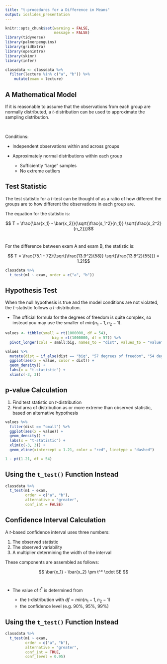 ```yaml
---
title: "t-procedures for a Difference in Means"
output: ioslides_presentation
---
```


<style type="text/css">
slides > slide:not(.nobackground):after {
  content: '';
}
</style>

```r
knitr::opts_chunk$set(warning = FALSE, 
                      message = FALSE)
library(tidyverse) 
library(palmerpenguins)
library(gridExtra)
library(openintro)
library(skimr)
library(infer)

classdata <- classdata %>% 
  filter(lecture %in% c("a", "b")) %>% 
    mutate(exam = lecture)

```

## A Mathematical Model 

If it is reasonable to assume that the observations from each group are 
normally distributed, a $t$-distribution can be used to approximate the sampling 
distribution.   

</br> 

Conditions:  

- Independent observations within and across groups  

- Approximately normal distributions within each group 
  * Sufficiently "large" samples 
  * No extreme outliers

## Test Statistic

The test statistic for a $t$-test can be thought of as a ratio of how different the groups are to how different the observations in each group are. 

The equation for the statistic is: 

$$ T = \frac{\bar{x_1} - \bar{x_2}}{\sqrt{\frac{s_1^2}{n_1}} \sqrt{\frac{s_2^2}{n_2}}}$$ 
</br> 

For the difference between exam A and exam B, the statistic is: 

$$ T = \frac{75.1 - 72}{\sqrt{\frac{13.9^2}{58}} \sqrt{\frac{13.8^2}{55}}} = 1.21$$

```r
classdata %>% 
  t_test(m1 ~ exam, order = c("a", "b"))

```


## Hypothesis Test

When the null hypothesis is true and the model conditions are not violated, the 
$t$-statistic follows a $t$-distribution. 

- The official formula for the degrees of freedom is quite complex, so instead
you may use the smaller of $min(n_1 - 1, n_2 - 1)$. 


```r
values <- tibble(small = rt(1000000, df = 54), 
                     big = rt(1000000, df = 57)) %>% 
  pivot_longer(cols = small:big, names_to = "dist", values_to = "value")

values %>% 
  mutate(dist = if_else(dist == "big", "57 degrees of freedom", "54 degrees of freedom")) %>% 
  ggplot(aes(x = value, color = dist)) + 
  geom_density() + 
  labs(x = "t-statistic") + 
  xlim(c(-3, 3))
```

## p-value Calculation 

1. Find test statistic on $t$-distribution 
2. Find area of distribution as or more extreme than observed statistic, based on alternative hypothesis 

```r
values %>% 
  filter(dist == "small") %>% 
  ggplot(aes(x = value)) + 
  geom_density() + 
  labs(x = "t-statistic") + 
  xlim(c(-3, 3)) + 
  geom_vline(xintercept = 1.21, color = "red", linetype = "dashed")
```

```r
1 - pt(1.21, df = 54)
```

## Using the `t_test()` Function Instead 

```r
classdata %>% 
  t_test(m1 ~ exam, 
         order = c("a", "b"), 
         alternative = "greater", 
         conf_int = FALSE)
```


## Confidence Interval Calculation 

A $t$-based confidence interval uses three numbers: 

1. The observed statistic  
2. The observed variability 
3. A multiplier determining the width of the interval 

These components are assembled as follows:  

$$ \bar{x_1} - \bar{x_2} \pm t^* \cdot SE $$
</br> 

- The value of $t^*$ is determined from

  * the t-distribution with $df = min(n_1 - 1, n_2 - 1)$ 
  * the confidence level (e.g. 90%, 95%, 99%)

## Using the `t_test()` Function Instead 

```r
classdata %>% 
  t_test(m1 ~ exam, 
         order = c("a", "b"), 
         alternative = "greater", 
         conf_int = TRUE, 
         conf_level = 0.95)
```



